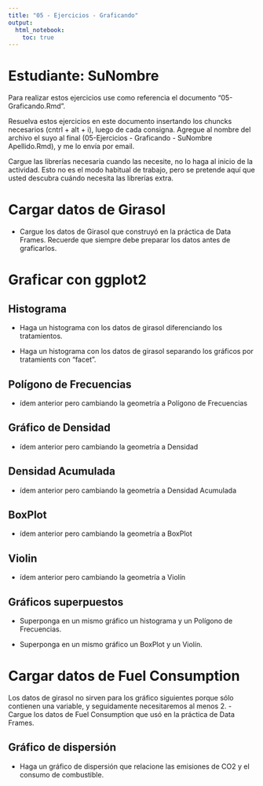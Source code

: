 ```yaml
---
title: "05 - Ejercicios - Graficando"
output: 
  html_notebook: 
    toc: true
---
```


# Estudiante: SuNombre

Para realizar estos ejercicios use como referencia el documento "05-Graficando.Rmd".

Resuelva estos ejercicios en este documento insertando los chuncks necesarios (cntrl + alt + i), luego de cada consigna. Agregue al nombre del archivo el suyo al final (05-Ejercicios - Graficando - SuNombre Apellido.Rmd), y me lo envía por email.

Cargue las librerías necesaria cuando las necesite, no lo haga al inicio de la actividad. Esto no es el modo habitual de trabajo, pero se pretende aquí que usted descubra cuándo necesita las librerías extra.

# Cargar datos de Girasol

-   Cargue los datos de Girasol que construyó en la práctica de Data Frames. Recuerde que siempre debe preparar los datos antes de graficarlos.

# Graficar con ggplot2

## Histograma

-   Haga un histograma con los datos de girasol diferenciando los tratamientos.

-   Haga un histograma con los datos de girasol separando los gráficos por tratamients con "facet".

##  Polígono de Frecuencias

-   ídem anterior pero cambiando la geometría a Polígono de Frecuencias

## Gráfico de Densidad

-   ídem anterior pero cambiando la geometría a Densidad

## Densidad Acumulada

-   ídem anterior pero cambiando la geometría a Densidad Acumulada

## BoxPlot

-   ídem anterior pero cambiando la geometría a BoxPlot

## Violin

-   ídem anterior pero cambiando la geometría a Violín

## Gráficos superpuestos

-   Superponga en un mismo gráfico un histograma y un Polígono de Frecuencias.

-   Superponga en un mismo gráfico un BoxPlot y un Violín.

# Cargar datos de Fuel Consumption

Los datos de girasol no sirven para los gráfico siguientes porque sólo contienen una variable, y seguidamente necesitaremos al menos 2.
-   Cargue los datos de Fuel Consumption que usó en la práctica de Data Frames.

## Gráfico de dispersión

-   Haga un gráfico de dispersión que relacione las emisiones de CO2 y el consumo de combustible.

